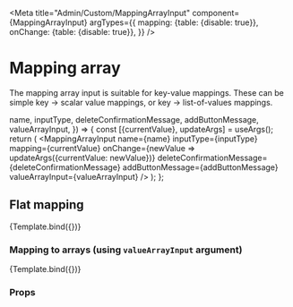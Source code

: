 

<Meta
  title="Admin/Custom/MappingArrayInput"
  component={MappingArrayInput}
  argTypes={{
    mapping: {table: {disable: true}},
    onChange: {table: {disable: true}},
  }}
/>

# Mapping array

The mapping array input is suitable for key-value mappings. These can be simple key -> scalar value
mappings, or key -> list-of-values mappings.

  name,
  inputType,
  deleteConfirmationMessage,
  addButtonMessage,
  valueArrayInput,
}) => {
  const [{currentValue}, updateArgs] = useArgs();
  return (
    <MappingArrayInput
      name={name}
      inputType={inputType}
      mapping={currentValue}
      onChange={newValue => updateArgs({currentValue: newValue})}
      deleteConfirmationMessage={deleteConfirmationMessage}
      addButtonMessage={addButtonMessage}
      valueArrayInput={valueArrayInput}
    />
  );
};

## Flat mapping

<Canvas>
  <Story
    name="Flat mapping"
    args={{
      name: 'field',
      inputType: 'text',
      currentValue: [
        ['Header1', 'value1'],
        ['Header2', 'value2'],
      ],
      deleteConfirmationMessage: 'Are you sure you want to delete this?',
      addButtonMessage: 'Add more',
      valueArrayInput: false,
    }}
  >
    {Template.bind({})}
  </Story>
</Canvas>

### Mapping to arrays (using `valueArrayInput` argument)

<Canvas>
  <Story
    name="Nested lists mapping"
    args={{
      name: 'field',
      currentValue: [
        ['Header1', ['value1', 'value2']],
        ['Header2', ['value3']],
      ],
      deleteConfirmationMessage: 'Are you sure you want to delete this?',
      addButtonMessage: 'Add more',
      valueArrayInput: true,
      inputType: 'text',
    }}
  >
    {Template.bind({})}
  </Story>
</Canvas>

### Props

<ArgsTable of={MappingArrayInput} />
